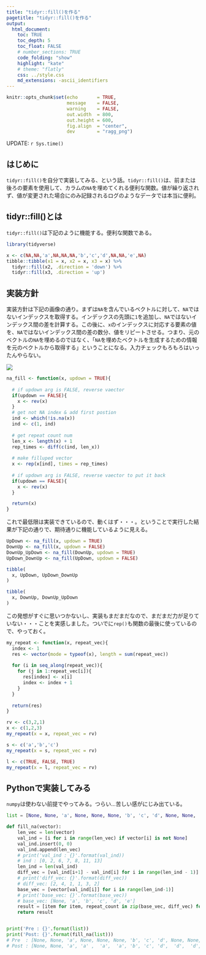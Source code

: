 ```yaml
---
title: "tidyr::fill()を作る"
pagetitle: "tidyr::fill()を作る"
output:
  html_document:
    toc: TRUE
    toc_depth: 5
    toc_float: FALSE
    # number_sections: TRUE
    code_folding: "show"
    highlight: "kate"
    # theme: "flatly"
    css: ../style.css
    md_extensions: -ascii_identifiers
---
```


```r
knitr::opts_chunk$set(echo       = TRUE,
                      message    = FALSE,
                      warning    = FALSE,
                      out.width  = 800,
                      out.height = 600,
                      fig.align  = "center",
                      dev        = "ragg_png")
```

<div class="update-right">
UPDATE: `r Sys.time()`
</div>


## はじめに
`tidyr::fill()`を自分で実装してみる、という話。`tidyr::fill()`は、前または後ろの要素を使用して、カラムの`NA`を埋めてくれる便利な関数。値が繰り返されず、値が変更された場合にのみ記録されるログのようなデータでは本当に便利。

## tidyr::fill()とは
`tidyr::fill()`は下記のように機能する。便利な関数である。

```r
library(tidyverse)

x <- c(NA,NA,'a',NA,NA,NA,'b','c','d',NA,NA,'e',NA) 
tibble::tibble(x1 = x, x2 = x, x3 = x) %>% 
  tidyr::fill(x2, .direction = 'down') %>% 
  tidyr::fill(x3, .direction = 'up')
```

## 実装方針
実装方針は下記の画像の通り。まずは`NA`を含んでいるベクトルに対して、`NA`ではないインデックスを取得する。インデックスの先頭に`1`を追加し、`NA`ではないインデックス間の差を計算する。この後に、`x`のインデックスに対応する要素の値を、`NA`ではないインデックス間の差の数分、値をリピートさせる。つまり、元のベクトルの`NA`を埋めるのではなく、「`NA`を埋めたベクトルを生成するための情報を元のベクトルから取得する」ということになる。入力チェックもろもろはいったんやらない。

![](/Users/aki/Documents/statistical_note/note_tips02/fill.png)

```r
na_fill <- function(x, updown = TRUE){
  
  # if updown arg is FALSE, reverse vaector
  if(updown == FALSE){
    x <- rev(x)
  }
  # get not NA index & add first postion
  ind <- which(!is.na(x))
  ind <- c(1, ind)
  
  # get repeat count num
  len_x <- length(x) + 1
  rep_times <- diff(c(ind, len_x))
  
  # make filluped vector
  x <- rep(x[ind], times = rep_times)
  
  # if updown arg is FALSE, reverse vaector to put it back
  if(updown == FALSE){
    x <- rev(x)
  }

  return(x)
}
```

これで最低限は実装できているので、動くはず・・・。ということで実行した結果が下記の通りで、期待通りに機能しているように見える。

```r
UpDown <- na_fill(x, updown = TRUE)
DownUp <- na_fill(x, updown = FALSE)
DownUp_UpDown <- na_fill(DownUp, updown = TRUE)
UpDown_DownUp <- na_fill(UpDown, updown = FALSE)

tibble(
  x, UpDown, UpDown_DownUp
) 

tibble(
  x, DownUp, DownUp_UpDown
)
```

この発想がすぐに思いつかないし、実装もまだまだなので、まだまだ力が足りていない・・・ことを実感しました。ついでに`rep()`も関数の最後に使っているので、やっておく。

```r
my_repeat <- function(x, repeat_vec){
  index <- 1
  res <- vector(mode = typeof(x), length = sum(repeat_vec))
  
  for (i in seq_along(repeat_vec)){
    for (j in 1:repeat_vec[i]){
      res[index] <- x[i]
      index <- index + 1
    }
  }
  
  return(res)
}

rv <- c(3,2,1)
x <- c(1,2,3)
my_repeat(x = x, repeat_vec = rv)
```


```r
s <- c('a','b','c')
my_repeat(x = s, repeat_vec = rv)
```

```r
l <- c(TRUE, FALSE, TRUE)
my_repeat(x = l, repeat_vec = rv)
```

## Pythonで実装してみる
`numpy`は使わない前提でやってみる。つらい…苦しい感がにじみ出ている。

```Python
list = [None, None, 'a', None, None, None, 'b', 'c', 'd', None, None, 'e', None]

def fill_na(vector):
    len_vec = len(vector)
    val_ind = [i for i in range(len_vec) if vector[i] is not None]
    val_ind.insert(0, 0)
    val_ind.append(len_vec)
    # print('val_ind : {}'.format(val_ind))
    # ind : [0, 2, 6, 7, 8, 11, 13]
    len_ind = len(val_ind)
    diff_vec = [val_ind[i+1] - val_ind[i] for i in range(len_ind - 1)]
    # print('diff_vec: {}'.format(diff_vec))
    # diff_vec: [2, 4, 1, 1, 3, 2]
    base_vec = [vector[val_ind[i]] for i in range(len_ind-1)]
    # print('base_vec: {}'.format(base_vec))
    # base_vec: [None, 'a', 'b', 'c', 'd', 'e']
    result = [item for item, repeat_count in zip(base_vec, diff_vec) for i in range(repeat_count)]
    return result


print('Pre : {}'.format(list))
print('Post: {}'.format(fill_na(list)))
# Pre  : [None, None, 'a', None, None, None, 'b', 'c', 'd', None, None, 'e', None]
# Post : [None, None, 'a', 'a' ,  'a',  'a', 'b', 'c', 'd',  'd',  'd', 'e',  'e']
```